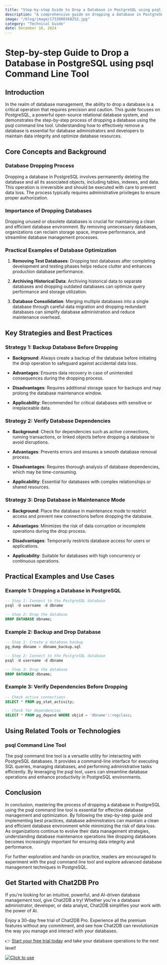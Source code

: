 ```yaml
---
title: "Step-by-step Guide to Drop a Database in PostgreSQL using psql Command Line Tool"
description: "A comprehensive guide on dropping a database in PostgreSQL using the psql command line tool, covering the importance, strategies, and practical examples."
image: "/blog/image/1733800368252.jpg"
category: "Technical Guide"
date: December 10, 2024
---
```


# Step-by-step Guide to Drop a Database in PostgreSQL using psql Command Line Tool


<Authors date="December 10, 2024">
  <Author name="Aria Wells" link="https://chat2db.ai" />
</Authors>

## Introduction

In the realm of database management, the ability to drop a database is a critical operation that requires precision and caution. This guide focuses on PostgreSQL, a powerful open-source relational database system, and demonstrates the step-by-step process of dropping a database using the psql command line tool. Understanding how to effectively remove a database is essential for database administrators and developers to maintain data integrity and optimize database resources.

## Core Concepts and Background

### Database Dropping Process

Dropping a database in PostgreSQL involves permanently deleting the database and all its associated objects, including tables, indexes, and data. This operation is irreversible and should be executed with care to prevent data loss. The process typically requires administrative privileges to ensure proper authorization.

### Importance of Dropping Databases

Dropping unused or obsolete databases is crucial for maintaining a clean and efficient database environment. By removing unnecessary databases, organizations can reclaim storage space, improve performance, and streamline database management processes.

### Practical Examples of Database Optimization

1. **Removing Test Databases**: Dropping test databases after completing development and testing phases helps reduce clutter and enhances production database performance.

2. **Archiving Historical Data**: Archiving historical data to separate databases and dropping outdated databases can optimize query performance and storage utilization.

3. **Database Consolidation**: Merging multiple databases into a single database through careful data migration and dropping redundant databases can simplify database administration and reduce maintenance overhead.

## Key Strategies and Best Practices

### Strategy 1: Backup Database Before Dropping

- **Background**: Always create a backup of the database before initiating the drop operation to safeguard against accidental data loss.

- **Advantages**: Ensures data recovery in case of unintended consequences during the dropping process.

- **Disadvantages**: Requires additional storage space for backups and may prolong the database maintenance window.

- **Applicability**: Recommended for critical databases with sensitive or irreplaceable data.

### Strategy 2: Verify Database Dependencies

- **Background**: Check for dependencies such as active connections, running transactions, or linked objects before dropping a database to avoid disruptions.

- **Advantages**: Prevents errors and ensures a smooth database removal process.

- **Disadvantages**: Requires thorough analysis of database dependencies, which may be time-consuming.

- **Applicability**: Essential for databases with complex relationships or shared resources.

### Strategy 3: Drop Database in Maintenance Mode

- **Background**: Place the database in maintenance mode to restrict access and prevent new connections before dropping the database.

- **Advantages**: Minimizes the risk of data corruption or incomplete operations during the drop process.

- **Disadvantages**: Temporarily restricts database access for users or applications.

- **Applicability**: Suitable for databases with high concurrency or continuous operations.

## Practical Examples and Use Cases

### Example 1: Dropping a Database in PostgreSQL

```sql
-- Step 1: Connect to the PostgreSQL database
psql -U username -d dbname

-- Step 2: Drop the database
DROP DATABASE dbname;
```

### Example 2: Backup and Drop Database

```sql
-- Step 1: Create a database backup
pg_dump dbname > dbname_backup.sql

-- Step 2: Connect to the PostgreSQL database
psql -U username -d dbname

-- Step 3: Drop the database
DROP DATABASE dbname;
```

### Example 3: Verify Dependencies Before Dropping

```sql
-- Check active connections
SELECT * FROM pg_stat_activity;

-- Check for dependencies
SELECT * FROM pg_depend WHERE objid = 'dbname'::regclass;
```

## Using Related Tools or Technologies

### psql Command Line Tool

The psql command line tool is a versatile utility for interacting with PostgreSQL databases. It provides a command-line interface for executing SQL queries, managing databases, and performing administrative tasks efficiently. By leveraging the psql tool, users can streamline database operations and enhance productivity in PostgreSQL environments.

## Conclusion

In conclusion, mastering the process of dropping a database in PostgreSQL using the psql command line tool is essential for effective database management and optimization. By following the step-by-step guide and implementing best practices, database administrators can maintain a clean and efficient database environment while minimizing the risk of data loss. As organizations continue to evolve their data management strategies, understanding database maintenance operations like dropping databases becomes increasingly important for ensuring data integrity and performance.

For further exploration and hands-on practice, readers are encouraged to experiment with the psql command line tool and explore advanced database management techniques in PostgreSQL.

## Get Started with Chat2DB Pro

If you're looking for an intuitive, powerful, and AI-driven database management tool, give Chat2DB a try! Whether you're a database administrator, developer, or data analyst, Chat2DB simplifies your work with the power of AI.

Enjoy a 30-day free trial of Chat2DB Pro. Experience all the premium features without any commitment, and see how Chat2DB can revolutionize the way you manage and interact with your databases.

👉 [Start your free trial today](https://chat2db.ai/pricing) and take your database operations to the next level!


[![Click to use](/image/blog/bg/chat2db.jpg)](https://chat2db.ai/)
